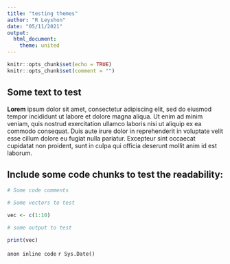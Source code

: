 ```yaml
---
title: "testing themes"
author: "R Leyshon"
date: "05/11/2021"
output:
  html_document:
    theme: united
---
```


```r
knitr::opts_chunk$set(echo = TRUE)
knitr::opts_chunk$set(comment = "")
```

## Some text to test

**Lorem** ipsum dolor sit amet, consectetur adipiscing elit, sed do eiusmod tempor
incididunt ut labore et dolore magna aliqua. Ut enim ad minim veniam, quis
nostrud exercitation ullamco laboris nisi ut aliquip ex ea commodo consequat.
Duis aute irure dolor in reprehenderit in voluptate velit esse cillum dolore eu
fugiat nulla pariatur. Excepteur sint occaecat cupidatat non proident, sunt in
culpa qui officia deserunt mollit anim id est laborum.

## Include some code chunks to test the readability:

```r

# Some code comments

# Some vectors to test

vec <- c(1:10)

# some output to test

print(vec)

```

`anon inline code`
`r Sys.Date()`

